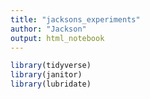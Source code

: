 ```yaml
---
title: "jacksons_experiments"
author: "Jackson"
output: html_notebook
---
```


```r
library(tidyverse)
library(janitor)
library(lubridate)
```

